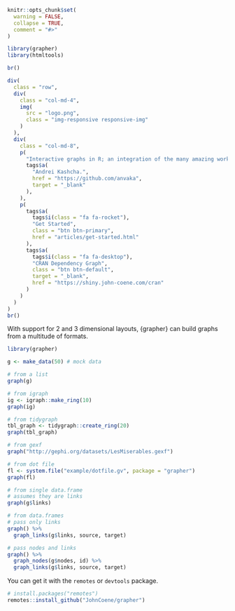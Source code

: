 <!-- badges: start -->
<!-- badges: end -->

```r
knitr::opts_chunk$set(
  warning = FALSE,
  collapse = TRUE,
  comment = "#>"
)

library(grapher)
library(htmltools)
```


```r
br()

div(
  class = "row",
  div(
    class = "col-md-4",
    img(
      src = "logo.png",
      class = "img-responsive responsive-img"
    )
  ),
  div(
    class = "col-md-8",
    p(
      "Interactive graphs in R; an integration of the many amazing works of",
      tags$a(
        "Andrei Kashcha.", 
        href = "https://github.com/anvaka", 
        target = "_blank"
      ),
    ),
    p(
      tags$a(
        tags$i(class = "fa fa-rocket"),
        "Get Started",
        class = "btn btn-primary",
        href = "articles/get-started.html"
      ),
      tags$a(
        tags$i(class = "fa fa-desktop"),
        "CRAN Dependency Graph",
        class = "btn btn-default",
        target = "_blank",
        href = "https://shiny.john-coene.com/cran"
      )
    )
  )
)
br()
```

With support for 2 and 3 dimensional layouts, {grapher} can build graphs from a multitude of formats.

```r
library(grapher)

g <- make_data(50) # mock data

# from a list
graph(g)

# from igraph
ig <- igraph::make_ring(10)
graph(ig)

# from tidygraph
tbl_graph <- tidygraph::create_ring(20)
graph(tbl_graph)

# from gexf
graph("http://gephi.org/datasets/LesMiserables.gexf")

# from dot file
fl <- system.file("example/dotfile.gv", package = "grapher")
graph(fl)

# from single data.frame
# assumes they are links
graph(g$links)

# from data.frames
# pass only links
graph() %>% 
  graph_links(g$links, source, target)

# pass nodes and links
graph() %>% 
  graph_nodes(g$nodes, id) %>% 
  graph_links(g$links, source, target)
```

You can get it with the `remotes` or `devtools` package.

```r
# install.packages("remotes")
remotes::install_github("JohnCoene/grapher")
```
